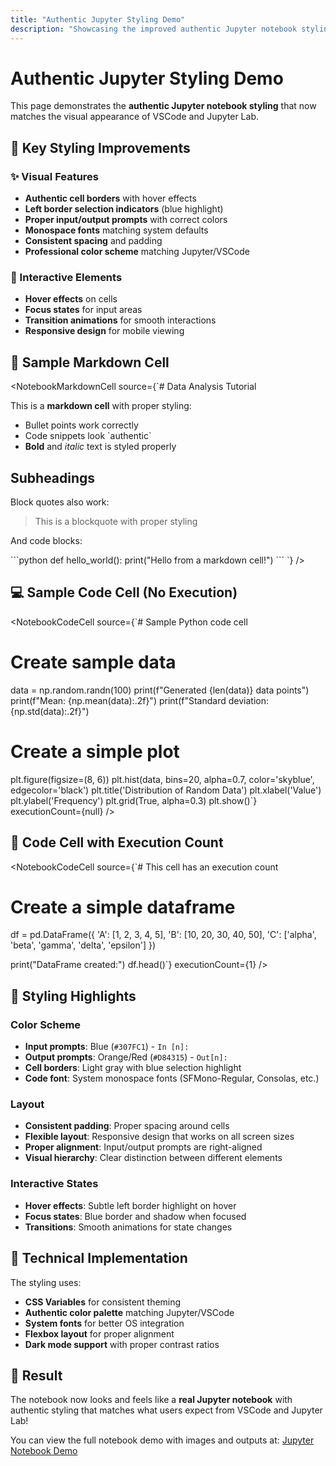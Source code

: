 ```yaml
---
title: "Authentic Jupyter Styling Demo"
description: "Showcasing the improved authentic Jupyter notebook styling that matches VSCode and Jupyter"
---
```



<NotebookStyles />

# Authentic Jupyter Styling Demo

This page demonstrates the **authentic Jupyter notebook styling** that now matches the visual appearance of VSCode and Jupyter Lab.

## 🎨 Key Styling Improvements

### ✨ Visual Features
- **Authentic cell borders** with hover effects
- **Left border selection indicators** (blue highlight)
- **Proper input/output prompts** with correct colors
- **Monospace fonts** matching system defaults
- **Consistent spacing** and padding
- **Professional color scheme** matching Jupyter/VSCode

### 🎯 Interactive Elements
- **Hover effects** on cells
- **Focus states** for input areas
- **Transition animations** for smooth interactions
- **Responsive design** for mobile viewing

## 📝 Sample Markdown Cell

<NotebookMarkdownCell
  source={`# Data Analysis Tutorial

This is a **markdown cell** with proper styling:

- Bullet points work correctly
- Code snippets look \`authentic\`
- **Bold** and *italic* text is styled properly

## Subheadings

Block quotes also work:

> This is a blockquote with proper styling

And code blocks:

\`\`\`python
def hello_world():
    print("Hello from a markdown cell!")
\`\`\`
`}
/>

## 💻 Sample Code Cell (No Execution)

<NotebookCodeCell
  source={`# Sample Python code cell

# Create sample data
data = np.random.randn(100)
print(f"Generated {len(data)} data points")
print(f"Mean: {np.mean(data):.2f}")
print(f"Standard deviation: {np.std(data):.2f}")

# Create a simple plot
plt.figure(figsize=(8, 6))
plt.hist(data, bins=20, alpha=0.7, color='skyblue', edgecolor='black')
plt.title('Distribution of Random Data')
plt.xlabel('Value')
plt.ylabel('Frequency')
plt.grid(True, alpha=0.3)
plt.show()`}
  executionCount={null}
/>

## 🧮 Code Cell with Execution Count

<NotebookCodeCell
  source={`# This cell has an execution count

# Create a simple dataframe
df = pd.DataFrame({
    'A': [1, 2, 3, 4, 5],
    'B': [10, 20, 30, 40, 50],
    'C': ['alpha', 'beta', 'gamma', 'delta', 'epsilon']
})

print("DataFrame created:")
df.head()`}
  executionCount={1}
/>

## 🎯 Styling Highlights

### Color Scheme
- **Input prompts**: Blue (`#307FC1`) - `In [n]:`
- **Output prompts**: Orange/Red (`#D84315`) - `Out[n]:`
- **Cell borders**: Light gray with blue selection highlight
- **Code font**: System monospace fonts (SFMono-Regular, Consolas, etc.)

### Layout
- **Consistent padding**: Proper spacing around cells
- **Flexible layout**: Responsive design that works on all screen sizes
- **Proper alignment**: Input/output prompts are right-aligned
- **Visual hierarchy**: Clear distinction between different elements

### Interactive States
- **Hover effects**: Subtle left border highlight on hover
- **Focus states**: Blue border and shadow when focused
- **Transitions**: Smooth animations for state changes

## 🔧 Technical Implementation

The styling uses:
- **CSS Variables** for consistent theming
- **Authentic color palette** matching Jupyter/VSCode
- **System fonts** for better OS integration
- **Flexbox layout** for proper alignment
- **Dark mode support** with proper contrast ratios

## 🌟 Result

The notebook now looks and feels like a **real Jupyter notebook** with authentic styling that matches what users expect from VSCode and Jupyter Lab!

You can view the full notebook demo with images and outputs at: [Jupyter Notebook Demo](/docs/notebook-demo) 